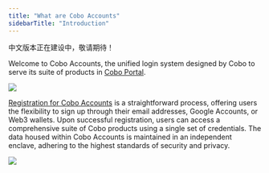 ```yaml
---
title: "What are Cobo Accounts"
sidebarTitle: "Introduction"
---
```


<Warning>中文版本正在建设中，敬请期待！</Warning>

Welcome to Cobo Accounts, the unified login system designed by Cobo to serve its suite of products in [Cobo Portal](/cn/portal/introduction).

<img src="/images/cobo-accounts/lmj06pNK0IJPiSdTVKbGmNoeMQ-4mlCwbxTAhgxbHFOVAg1OJUznbSp6Tofbykm1MQBA1EVZaVctKyfBYheE-8TZfe8UkZ41dwO6nx6F9-vVYl5BQeO-P3u-yOaniN6p5_uw1Y91dSNosfu-zKCT3ko.png" className="screenshot_full_screen"/>

[Registration for Cobo Accounts](https://accounts.cobo.com/) is a straightforward process, offering users the flexibility to sign up through their email addresses, Google Accounts, or Web3 wallets. Upon successful registration, users can access a comprehensive suite of Cobo products using a single set of credentials. The data housed within Cobo Accounts is maintained in an independent enclave, adhering to the highest standards of security and privacy.

<img src="/images/cobo-accounts/mLmux5N6lIagFO8CxPmbvSCyEGL7w8RcN1UhLSu_afDz1KAEZrQ95Q-JeRA5oaPtWWY0RUZHH1YWcZqSberce8r_XgTaxyWdjHcl3J5xG2YFQQdZmLCECK1o8QQM_80B_Gn9PW55zXc8m-khYztVe8Q.png" className="screenshot_modal"/>